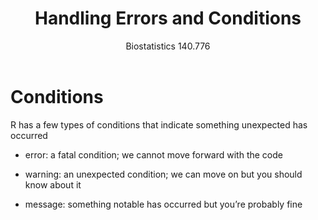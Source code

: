 % Handling Errors and Conditions
% Biostatistics 140.776
%

# Conditions

R has a few types of conditions that indicate something unexpected has occurred

* error: a fatal condition; we cannot move forward with the code

* warning: an unexpected condition; we can move on but you should know about it

* message: something notable has occurred but you're probably fine

# 
